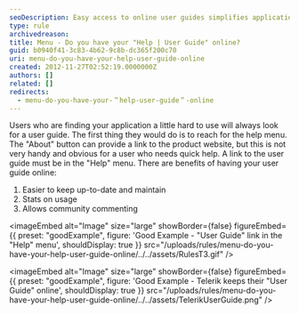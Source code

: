 ```yaml
---
seoDescription: Easy access to online user guides simplifies application usage and enhances user experience through up-to-date documentation and community engagement.
type: rule
archivedreason:
title: Menu - Do you have your "Help | User Guide" online?
guid: b0940f41-3c83-4b62-9c8b-dc365f200c70
uri: menu-do-you-have-your-help-user-guide-online
created: 2012-11-27T02:52:19.0000000Z
authors: []
related: []
redirects:
  - menu-do-you-have-your-＂help-user-guide＂-online
---
```


Users who are finding your application a little hard to use will always look for a user guide. The first thing they would do is to reach for the help menu. The "About" button can provide a link to the product website, but this is not very handy and obvious for a user who needs quick help. A link to the user guide must be in the "Help" menu.
There are benefits of having your user guide online:

1. Easier to keep up-to-date and maintain
2. Stats on usage
3. Allows community commenting

<imageEmbed
  alt="Image"
  size="large"
  showBorder={false}
  figureEmbed={{
    preset: "goodExample",
    figure: 'Good Example - "User Guide" link in the "Help" menu',
    shouldDisplay: true
  }}
  src="/uploads/rules/menu-do-you-have-your-help-user-guide-online/../../assets/RulesT3.gif"
/>

<imageEmbed
  alt="Image"
  size="large"
  showBorder={false}
  figureEmbed={{
    preset: "goodExample",
    figure: 'Good Example - Telerik keeps their "User Guide" online',
    shouldDisplay: true
  }}
  src="/uploads/rules/menu-do-you-have-your-help-user-guide-online/../../assets/TelerikUserGuide.png"
/>